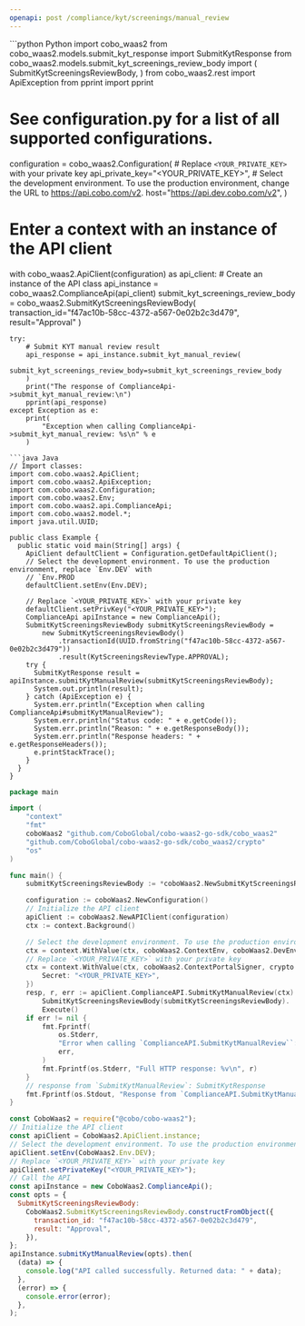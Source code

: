```yaml
---
openapi: post /compliance/kyt/screenings/manual_review
---
```


<RequestExample>
```python Python
import cobo_waas2
from cobo_waas2.models.submit_kyt_response import SubmitKytResponse
from cobo_waas2.models.submit_kyt_screenings_review_body import (
    SubmitKytScreeningsReviewBody,
)
from cobo_waas2.rest import ApiException
from pprint import pprint

# See configuration.py for a list of all supported configurations.
configuration = cobo_waas2.Configuration(
    # Replace `<YOUR_PRIVATE_KEY>` with your private key
    api_private_key="<YOUR_PRIVATE_KEY>",
    # Select the development environment. To use the production environment, change the URL to https://api.cobo.com/v2.
    host="https://api.dev.cobo.com/v2",
)
# Enter a context with an instance of the API client
with cobo_waas2.ApiClient(configuration) as api_client:
    # Create an instance of the API class
    api_instance = cobo_waas2.ComplianceApi(api_client)
    submit_kyt_screenings_review_body = cobo_waas2.SubmitKytScreeningsReviewBody(
        transaction_id="f47ac10b-58cc-4372-a567-0e02b2c3d479", result="Approval"
    )

    try:
        # Submit KYT manual review result
        api_response = api_instance.submit_kyt_manual_review(
            submit_kyt_screenings_review_body=submit_kyt_screenings_review_body
        )
        print("The response of ComplianceApi->submit_kyt_manual_review:\n")
        pprint(api_response)
    except Exception as e:
        print(
            "Exception when calling ComplianceApi->submit_kyt_manual_review: %s\n" % e
        )

```
```java Java
// Import classes:
import com.cobo.waas2.ApiClient;
import com.cobo.waas2.ApiException;
import com.cobo.waas2.Configuration;
import com.cobo.waas2.Env;
import com.cobo.waas2.api.ComplianceApi;
import com.cobo.waas2.model.*;
import java.util.UUID;

public class Example {
  public static void main(String[] args) {
    ApiClient defaultClient = Configuration.getDefaultApiClient();
    // Select the development environment. To use the production environment, replace `Env.DEV` with
    // `Env.PROD
    defaultClient.setEnv(Env.DEV);

    // Replace `<YOUR_PRIVATE_KEY>` with your private key
    defaultClient.setPrivKey("<YOUR_PRIVATE_KEY>");
    ComplianceApi apiInstance = new ComplianceApi();
    SubmitKytScreeningsReviewBody submitKytScreeningsReviewBody =
        new SubmitKytScreeningsReviewBody()
            .transactionId(UUID.fromString("f47ac10b-58cc-4372-a567-0e02b2c3d479"))
            .result(KytScreeningsReviewType.APPROVAL);
    try {
      SubmitKytResponse result = apiInstance.submitKytManualReview(submitKytScreeningsReviewBody);
      System.out.println(result);
    } catch (ApiException e) {
      System.err.println("Exception when calling ComplianceApi#submitKytManualReview");
      System.err.println("Status code: " + e.getCode());
      System.err.println("Reason: " + e.getResponseBody());
      System.err.println("Response headers: " + e.getResponseHeaders());
      e.printStackTrace();
    }
  }
}

```
```go Go
package main

import (
	"context"
	"fmt"
	coboWaas2 "github.com/CoboGlobal/cobo-waas2-go-sdk/cobo_waas2"
	"github.com/CoboGlobal/cobo-waas2-go-sdk/cobo_waas2/crypto"
	"os"
)

func main() {
	submitKytScreeningsReviewBody := *coboWaas2.NewSubmitKytScreeningsReviewBody("f47ac10b-58cc-4372-a567-0e02b2c3d479", coboWaas2.KytScreeningsReviewType("Approval"))

	configuration := coboWaas2.NewConfiguration()
	// Initialize the API client
	apiClient := coboWaas2.NewAPIClient(configuration)
	ctx := context.Background()

	// Select the development environment. To use the production environment, replace coboWaas2.DevEnv with coboWaas2.ProdEnv
	ctx = context.WithValue(ctx, coboWaas2.ContextEnv, coboWaas2.DevEnv)
	// Replace `<YOUR_PRIVATE_KEY>` with your private key
	ctx = context.WithValue(ctx, coboWaas2.ContextPortalSigner, crypto.Ed25519Signer{
		Secret: "<YOUR_PRIVATE_KEY>",
	})
	resp, r, err := apiClient.ComplianceAPI.SubmitKytManualReview(ctx).
		SubmitKytScreeningsReviewBody(submitKytScreeningsReviewBody).
		Execute()
	if err != nil {
		fmt.Fprintf(
			os.Stderr,
			"Error when calling `ComplianceAPI.SubmitKytManualReview``: %v\n",
			err,
		)
		fmt.Fprintf(os.Stderr, "Full HTTP response: %v\n", r)
	}
	// response from `SubmitKytManualReview`: SubmitKytResponse
	fmt.Fprintf(os.Stdout, "Response from `ComplianceAPI.SubmitKytManualReview`: %v\n", resp)
}

```
```javascript JavaScript
const CoboWaas2 = require("@cobo/cobo-waas2");
// Initialize the API client
const apiClient = CoboWaas2.ApiClient.instance;
// Select the development environment. To use the production environment, replace `Env.DEV` with `Env.PROD`
apiClient.setEnv(CoboWaas2.Env.DEV);
// Replace `<YOUR_PRIVATE_KEY>` with your private key
apiClient.setPrivateKey("<YOUR_PRIVATE_KEY>");
// Call the API
const apiInstance = new CoboWaas2.ComplianceApi();
const opts = {
  SubmitKytScreeningsReviewBody:
    CoboWaas2.SubmitKytScreeningsReviewBody.constructFromObject({
      transaction_id: "f47ac10b-58cc-4372-a567-0e02b2c3d479",
      result: "Approval",
    }),
};
apiInstance.submitKytManualReview(opts).then(
  (data) => {
    console.log("API called successfully. Returned data: " + data);
  },
  (error) => {
    console.error(error);
  },
);

```
</RequestExample>